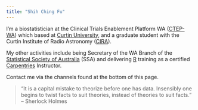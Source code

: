 ```yaml
---
title: "Shih Ching Fu"
---
```


I'm a biostatistician at the Clinical Trials Enablement Platform WA ([CTEP-WA](https://ccre.org.au/ctep-wa/)) which based at [Curtin University](https://curtin.edu.au), and a graduate student with the Curtin Institute of Radio Astronomy ([CIRA](https://astronomy.curtin.edu.au/)).

My other activities include being Secretary of the WA Branch of the [Statistical Society of Australia](https://statsoc.org.au) (SSA) and delivering [R](https://www.r-project.org/) training as a certified [Carpentries](https://carpentries.org/) Instructor.

Contact me via the channels found at the bottom of this page.

> “It is a capital mistake to theorize before one has data. Insensibly one begins to twist facts to suit theories, instead of theories to suit facts.”<br>
> -- Sherlock Holmes 
